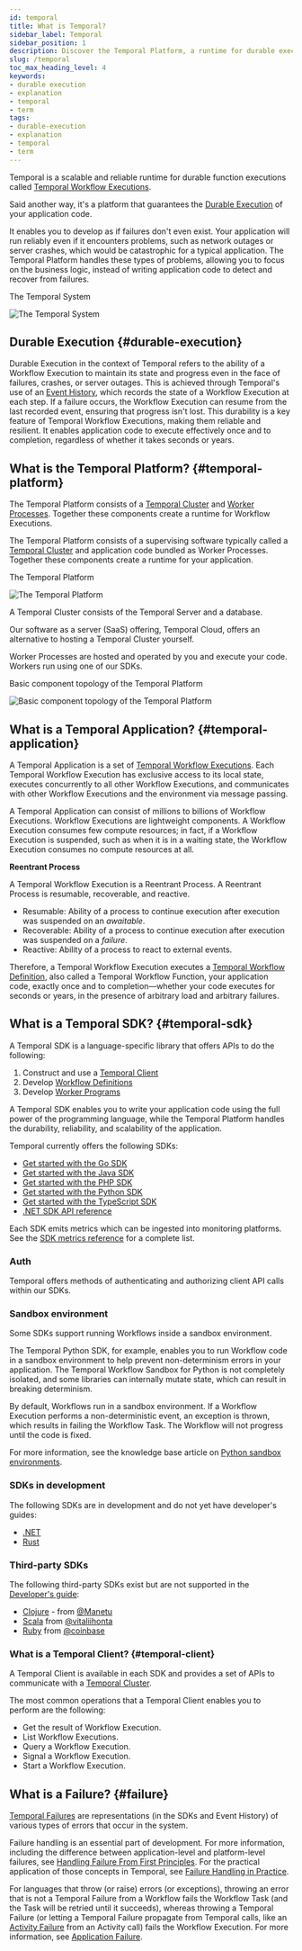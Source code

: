 ```yaml
---
id: temporal
title: What is Temporal?
sidebar_label: Temporal
sidebar_position: 1
description: Discover the Temporal Platform, a runtime for durable executions that consists of a Temporal Cluster and Worker Processes, plus SDKs in multiple languages.
slug: /temporal
toc_max_heading_level: 4
keywords:
- durable execution
- explanation
- temporal
- term
tags:
- durable-execution
- explanation
- temporal
- term
---
```


<!-- THIS FILE IS GENERATED. DO NOT EDIT THIS FILE DIRECTLY -->

Temporal is a scalable and reliable runtime for durable function executions called [Temporal Workflow Executions](/workflows#workflow-execution).

Said another way, it's a platform that guarantees the [Durable Execution](#durable-execution) of your application code.

It enables you to develop as if failures don't even exist.
Your application will run reliably even if it encounters problems, such as network outages or server crashes, which would be catastrophic for a typical application.
The Temporal Platform handles these types of problems, allowing you to focus on the business logic, instead of writing application code to detect and recover from failures.

<div class="tdiw"><div class="tditw"><p class="tdit">The Temporal System</p></div><div class="tdiiw" height="740"><img class="img_ev3q" src="/diagrams/temporal-system-simple.svg" alt="The Temporal System" /></div></div>

## Durable Execution {#durable-execution}

Durable Execution in the context of Temporal refers to the ability of a Workflow Execution to maintain its state and progress even in the face of failures, crashes, or server outages.
This is achieved through Temporal's use of an [Event History](/workflows#event-history), which records the state of a Workflow Execution at each step.
If a failure occurs, the Workflow Execution can resume from the last recorded event, ensuring that progress isn't lost.
This durability is a key feature of Temporal Workflow Executions, making them reliable and resilient.
It enables application code to execute effectively once and to completion, regardless of whether it takes seconds or years.

## What is the Temporal Platform? {#temporal-platform}

The Temporal Platform consists of a [Temporal Cluster](/clusters) and [Worker Processes](/workers#worker-process).
Together these components create a runtime for Workflow Executions.

The Temporal Platform consists of a supervising software typically called a [Temporal Cluster](/clusters) and application code bundled as Worker Processes.
Together these components create a runtime for your application.

<div class="tdiw"><div class="tditw"><p class="tdit">The Temporal Platform</p></div><div class="tdiiw" height="740"><img class="img_ev3q" src="/diagrams/temporal-platform-simple.svg" alt="The Temporal Platform" /></div></div>

A Temporal Cluster consists of the Temporal Server and a database.

Our software as a server (SaaS) offering, Temporal Cloud, offers an alternative to hosting a Temporal Cluster yourself.

Worker Processes are hosted and operated by you and execute your code. Workers run using one of our SDKs.

<div class="tdiw"><div class="tditw"><p class="tdit">Basic component topology of the Temporal Platform</p></div><div class="tdiiw" height="1121"><img class="img_ev3q" src="/diagrams/temporal-platform-component-topology.svg" alt="Basic component topology of the Temporal Platform" /></div></div>

## What is a Temporal Application? {#temporal-application}

A Temporal Application is a set of [Temporal Workflow Executions](/workflows#workflow-execution).
Each Temporal Workflow Execution has exclusive access to its local state, executes concurrently to all other Workflow Executions, and communicates with other Workflow Executions and the environment via message passing.

A Temporal Application can consist of millions to billions of Workflow Executions.
Workflow Executions are lightweight components.
A Workflow Execution consumes few compute resources; in fact, if a Workflow Execution is suspended, such as when it is in a waiting state, the Workflow Execution consumes no compute resources at all.

**Reentrant Process**

A Temporal Workflow Execution is a Reentrant Process. A Reentrant Process is resumable, recoverable, and reactive.

- Resumable: Ability of a process to continue execution after execution was suspended on an _awaitable_.
- Recoverable: Ability of a process to continue execution after execution was suspended on a _failure_.
- Reactive: Ability of a process to react to external events.

Therefore, a Temporal Workflow Execution executes a [Temporal Workflow Definition](/workflows#workflow-definition), also called a Temporal Workflow Function, your application code, exactly once and to completion—whether your code executes for seconds or years, in the presence of arbitrary load and arbitrary failures.

## What is a Temporal SDK? {#temporal-sdk}

A Temporal SDK is a language-specific library that offers APIs to do the following:

1. Construct and use a [Temporal Client](#temporal-client)
2. Develop [Workflow Definitions](/workflows#workflow-definition)
3. Develop [Worker Programs](/workers#worker-program)

A Temporal SDK enables you to write your application code using the full power of the programming language, while the Temporal Platform handles the durability, reliability, and scalability of the application.

Temporal currently offers the following SDKs:

- [Get started with the Go SDK](/dev-guide/go/introduction)
- [Get started with the Java SDK](/dev-guide/java/introduction)
- [Get started with the PHP SDK](/dev-guide/php)
- [Get started with the Python SDK](/dev-guide/python/introduction)
- [Get started with the TypeScript SDK](/dev-guide/typescript/introduction)
- [.NET SDK API reference](https://dotnet.temporal.io/)

Each SDK emits metrics which can be ingested into monitoring platforms.
See the [SDK metrics reference](/references/sdk-metrics) for a complete list.

### Auth

Temporal offers methods of authenticating and authorizing client API calls within our SDKs.

### Sandbox environment

Some SDKs support running Workflows inside a sandbox environment.

The Temporal Python SDK, for example, enables you to run Workflow code in a sandbox environment to help prevent non-determinism errors in your application.
The Temporal Workflow Sandbox for Python is not completely isolated, and some libraries can internally mutate state, which can result in breaking determinism.

By default, Workflows run in a sandbox environment.
If a Workflow Execution performs a non-deterministic event, an exception is thrown, which results in failing the Workflow Task.
The Workflow will not progress until the code is fixed.

For more information, see the knowledge base article on [Python sandbox environments](/dev-guide/python/sandbox).

### SDKs in development

The following SDKs are in development and do not yet have developer's guides:

- [.NET](https://github.com/temporalio/sdk-dotnet)
- [Rust](https://github.com/temporalio/sdk-core)

### Third-party SDKs

The following third-party SDKs exist but are not supported in the [Developer's guide](/dev-guide):

- [Clojure](https://github.com/manetu/temporal-clojure-sdk) - from [@Manetu](https://github.com/manetu)
- [Scala](https://github.com/vitaliihonta/zio-temporal) from [@vitaliihonta](https://github.com/vitaliihonta)
- [Ruby](https://github.com/coinbase/temporal-ruby) from [@coinbase](https://github.com/coinbase)

### What is a Temporal Client? {#temporal-client}

A Temporal Client is available in each SDK and provides a set of APIs to communicate with a [Temporal Cluster](/clusters).

The most common operations that a Temporal Client enables you to perform are the following:

- Get the result of Workflow Execution.
- List Workflow Executions.
- Query a Workflow Execution.
- Signal a Workflow Execution.
- Start a Workflow Execution.

## What is a Failure? {#failure}

[Temporal Failures](/references/failures) are representations (in the SDKs and Event History) of various types of errors that occur in the system.

Failure handling is an essential part of development.
For more information, including the difference between application-level and platform-level failures, see [Handling Failure From First Principles](https://dominik-tornow.medium.com/handling-failures-from-first-principles-1ed976b1b869).
For the practical application of those concepts in Temporal, see [Failure Handling in Practice](https://temporal.io/blog/failure-handling-in-practice).

For languages that throw (or raise) errors (or exceptions), throwing an error that is not a Temporal Failure from a Workflow fails the Workflow Task (and the Task will be retried until it succeeds), whereas throwing a Temporal Failure (or letting a Temporal Failure propagate from Temporal calls, like an [Activity Failure](/references/failures#activity-failure) from an Activity call) fails the Workflow Execution.
For more information, see [Application Failure](/references/failures#application-failure).

